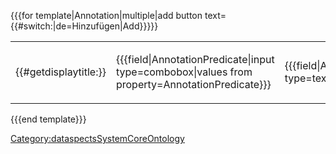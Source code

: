 <nowiki>{{{</nowiki>for template<nowiki>|</nowiki>Annotation<nowiki>|</nowiki>multiple<nowiki>|</nowiki>add button text={{#switch:{{CONTENTLANG}}|de=Hinzufügen|Add}}<nowiki>}}}</nowiki>
{|class=formtable
|{{#getdisplaytitle:{{FULLPAGENAME}}}}
|<nowiki>{{{</nowiki>field<nowiki>|</nowiki>AnnotationPredicate<nowiki>|</nowiki>input type=combobox<nowiki>|</nowiki>values from property=AnnotationPredicate<nowiki>}}}</nowiki>
|<nowiki>{{{</nowiki>field<nowiki>|</nowiki>AnnotationObject<nowiki>|</nowiki>input type=text<nowiki>}}}</nowiki>
|}
<nowiki>{{{</nowiki>end template<nowiki>}}}</nowiki>
<noinclude>[[Category:dataspectsSystemCoreOntology]]</noinclude>
<!-- TODO: Add subject for clarity... -->
